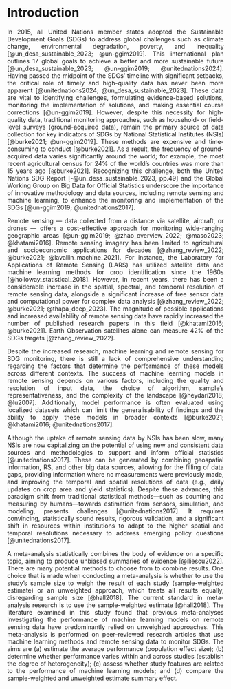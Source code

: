 # Introduction {#sec-intro style="text-align: justify"}

```{=latex}
\pagenumbering{arabic}
\setcounter{page}{1}
```
::: {style="text-align: justify"}
In 2015, all United Nations member states adopted the Sustainable Development Goals (SDGs) to address global challenges such as climate change, environmental degradation, poverty, and inequality [@un_desa_sustainable_2023; @un-ggim2019]. This international plan outlines 17 global goals to achieve a better and more sustainable future [@un_desa_sustainable_2023; @un-ggim2019; @unitednations2024]. Having passed the midpoint of the SDGs' timeline with significant setbacks, the critical role of timely and high-quality data has never been more apparent [@unitednations2024; @un_desa_sustainable_2023]. These data are vital to identifying challenges, formulating evidence-based solutions, monitoring the implementation of solutions, and making essential course corrections [@un-ggim2019]. However, despite this necessity for high-quality data, traditional monitoring approaches, such as household- or field-level surveys (ground-acquired data), remain the primary source of data collection for key indicators of SDGs by National Statistical Institutes (NSIs) [@burke2021; @un-ggim2019]. These methods are expensive and time-consuming to conduct [@burke2021]. As a result, the frequency of ground-acquired data varies significantly around the world; for example, the most recent agricultural census for 24% of the world's countries was more than 15 years ago [@burke2021]. Recognizing this challenge, both the United Nations SDG Report [-@un_desa_sustainable_2023, pp.49] and the Global Working Group on Big Data for Official Statistics underscore the importance of innovative methodology and data sources, including remote sensing and machine learning, to enhance the monitoring and implementation of the SDGs [@un-ggim2019; @unitednations2017].  

Remote sensing --- data collected from a distance via satellite, aircraft, or drones --- offers a cost-effective approach for monitoring wide-ranging geographic areas [@un-ggim2019; @zhao_overview_2022; @maso2023; @khatami2016]. Remote sensing imagery has been limited to agricultural and socioeconomic applications for decades [@zhang_review_2022; @burke2021; @lavallin_machine_2021]. For instance, the Laboratory for Applications of Remote Sensing (LARS) has utilized satellite data and machine learning methods for crop identification since the 1960s [@holloway_statistical_2018]. However, in recent years, there has been a considerable increase in the spatial, spectral, and temporal resolution of remote sensing data, alongside a significant increase of free sensor data and computational power for complex data analysis [@zhang_review_2022; @burke2021; @thapa_deep_2023]. The magnitude of possible applications and increased availability of remote sensing data have rapidly increased the number of published research papers in this field [@khatami2016; @burke2021]. Earth Observation satellites alone can measure 42% of the SDGs targets [@zhang_review_2022].

Despite the increased research, machine learning and remote sensing for SDG monitoring, there is still a lack of comprehensive understanding regarding the factors that determine the performance of these models across different contexts. The success of machine learning models in remote sensing depends on various factors, including the quality and resolution of input data, the choice of algorithm, sample's representativeness, and the complexity of the landscape [@heydari2018; @lu2007]. Additionally, model performance is often evaluated using localized datasets which can limit the generalisability of findings and the ability to apply these models in broader contexts [@burke2021; @khatami2016; @unitednations2017].

Although the uptake of remote sensing data by NSIs has been slow, many NSIs are now capitalizing on the potential of using new and consistent data sources and methodologies to support and inform official statistics [@unitednations2017]. These can be generated by combining geospatial information, RS, and other big data sources, allowing for the filling of data gaps, providing information where no measurements were previously made, and improving the temporal and spatial resolutions of data (e.g., daily updates on crop area and yield statistics). Despite these advances, this paradigm shift from traditional statistical methods---such as counting and measuring by humans---towards estimation from sensors, simulation, and modeling, presents challenges [@unitednations2017]. It requires convincing, statistically sound results, rigorous validation, and a significant shift in resources within institutions to adapt to the higher spatial and temporal resolutions necessary to address emerging policy questions [@unitednations2017].

A meta-analysis statistically combines the body of evidence on a specific topic, aiming to produce unbiased summaries of evidence [@iliescu2022]. There are many potential methods to choose from to combine results. One choice that is made when conducting a meta-analysis is whether to use the study's sample size to weigh the result of each study (sample-weighted estimate) or an unweighted approach, which treats all results equally, disregarding sample size [@hall2018]. The current standard in meta-analysis research is to use the sample-weighted estimate [@hall2018]. The literature examined in this study found that previous meta-analyses investigating the performance of machine learning models on remote sensing data have predominantly relied on unweighted approaches. This meta-analysis is performed on peer-reviewed research articles that use machine learning methods and remote sensing data to monitor SDGs. The aims are (a) estimate the average performance (population effect size); (b) determine whether performance varies within and across studies (establish the degree of heterogeneity); (c) assess whether study features are related to the performance of machine learning models; and (d) compare the sample-weighted and unweighted estimate summary effect.
:::
